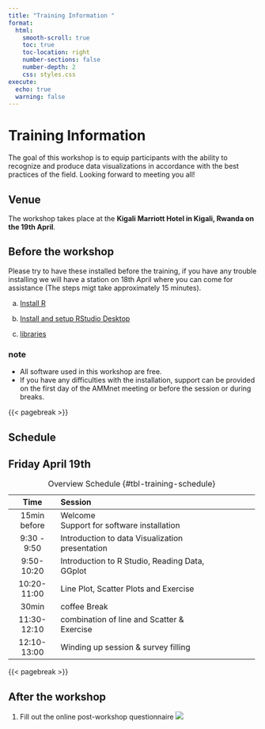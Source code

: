 ---
title: "Training Information "
format:
  html:
    smooth-scroll: true
    toc: true
    toc-location: right
    number-sections: false
    number-depth: 2
    css: styles.css
execute:
  echo: true
  warning: false
---

# Training Information

The goal of this workshop is to equip participants with the ability to recognize and produce data visualizations in accordance with the best practices of the field. Looking forward to meeting you all!

## Venue

The workshop takes place at the **Kigali Marriott Hotel in Kigali, Rwanda on the 19th April**.

## Before the workshop

Please try to have these installed before the training, if you have any trouble installing we will have a station on 18th April where you can come for assistance (The steps migt take approximately 15 minutes).
         
a.  [Install R](https://gloriasalome20.github.io/Principles-and-Practice-of-Data-Visualization-in-R/Getting_started_with_R.html#installing-r)

b.  [Install and setup RStudio Desktop](https://gloriasalome20.github.io/Principles-and-Practice-of-Data-Visualization-in-R/Getting_started_with_R.html#install-and-setup-rstudio-desktop)

c.  [libraries](https://gloriasalome20.github.io/Principles-and-Practice-of-Data-Visualization-in-R/Getting_started_with_R.html#installing-r-packages)


::: callout-tip
### note

-   All software used in this workshop are free.
-   If you have any difficulties with the installation, support can be provided on the first day of the AMMnet meeting or before the session or during breaks.
:::

{{< pagebreak >}}

## Schedule

## Friday April 19th

+--------------+-------------------------------------------------+----------+
| Time         | Session                                         |          |
+:============:+:================================================+==========+
| 15min before | Welcome\                                        |          |
|              | Support for software installation               |          |
+--------------+-------------------------------------------------+----------+
| 9:30 - 9:50  | Introduction to data Visualization presentation |          |
+--------------+-------------------------------------------------+----------+
| 9:50-10:20   | Introduction to R Studio, Reading Data, GGplot  |          |
+--------------+-------------------------------------------------+----------+
| 10:20-11:00  |  Line Plot, Scatter Plots and Exercise          |          |
+--------------+-------------------------------------------------+----------+
| 30min        |  coffee Break                                   |          |
+--------------+-------------------------------------------------+----------+
| 11:30-12:10  | combination of line and Scatter & Exercise      |          |
+--------------+-------------------------------------------------+----------+
| 12:10-13:00  | Winding up session & survey filling             |          |
+--------------+-------------------------------------------------+----------+

: Overview Schedule {#tbl-training-schedule}

{{< pagebreak >}}

## After the workshop

1.  Fill out the online post-workshop questionnaire 
![](images/survey.png)
